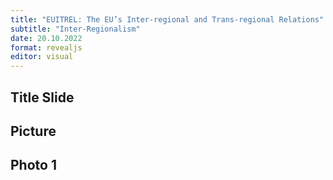 ```yaml
---
title: "EUITREL: The EU’s Inter-regional and Trans-regional Relations"
subtitle: "Inter-Regionalism"
date: 20.10.2022 
format: revealjs
editor: visual
---
```


## Title Slide

## Picture

## Photo 1

